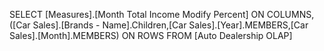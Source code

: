 SELECT
   [Measures].[Month Total Income Modify Percent] ON COLUMNS,
   ([Car Sales].[Brands - Name].Children,[Car Sales].[Year].MEMBERS,[Car Sales].[Month].MEMBERS) ON ROWS
FROM [Auto Dealership OLAP]